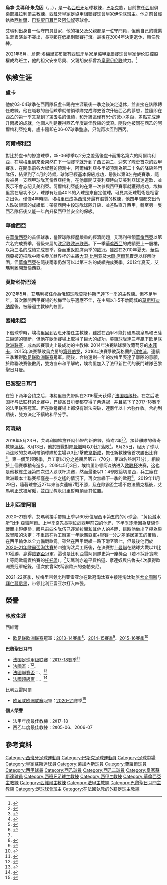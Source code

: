 {{noteTA|G1=football|G2=uefa|G3=法甲|G4=西甲|G5=EPL
|T=zh-hans:乌奈·埃梅里;zh-hk:烏拿·艾瑪利;zh-tw:烏奈·埃梅里;
|1=zh-hans:埃梅里;zh-hk:艾瑪利;zh-tw:埃梅里;
|2=zh-hans:乌奈·埃梅里;zh-hk:烏拿·艾瑪利;zh-tw:烏奈·埃梅里;
}}
{{Football manager infobox
| playername= 烏拿·艾瑪利<br/>Unai Emery
| fullname = 烏拿·艾瑪利
| image = [[Image:Unai_Emery_2012.jpg|200px]]
| englishfullname = Unai Emery Etxegoien
| nickname = 愛美麗<br>歐霸之王
| dateofbirth = {{birth date and age|1971|11|3}}
| cityofbirth = [[丰特拉维亚|丰特拉维亚]]
| countryofbirth = {{flagicon|西班牙|1945}} [[佛朗哥时期|西班牙国]]
| height = {{height|m=1.80}}
| position = [[中場|中場]]
| currentclub  = [[比利亞雷阿爾足球俱樂部|維拉利爾]] (主教練)
| youthclubs = [[皇家蘇斯達|皇家蘇斯達]]
| youthyears =
| years1 = 1990–1996 | clubs1 = {{tsl|es|Real Sociedad B|皇家社会B隊}} | caps1 = 39 | goals1 = 2
| years2 = 1995–1996 | clubs2 = [[皇家社会|皇家社会]] | caps2 = 5 | goals2 = 1
| years3 = 1996–2000 | clubs3 = [[托莱多体育俱乐部|托莱多]] | caps3 = 126 | goals3 = 2
| years4 = 2000–2002 | clubs4 = [[費羅爾競賽會|費路爾]] | caps4 = 61 | goals4 = 7
| years5 = 2002–2003 | clubs5 = [[利根尼斯體育會|利根尼斯]] | caps5 = 28 | goals5 = 0
| years6 = 2003–2004 | clubs6 = {{tsl|es|Lorca Deportiva CF|盧卡}} | caps6 = 30 | goals6 = 1
| totalcaps = 280 | totalgoals = 13
| manageryears1 = 2004–2006 | managerclubs1 = {{tsl|es|Lorca Deportiva CF|盧卡}}
| manageryears2 = 2006–2008 | managerclubs2 = [[艾美利亞體育會|艾美利亞]]
| manageryears3 = 2008–2012 | managerclubs3 = [[華倫西亞足球會|華倫西亞]]
| manageryears4 = 2012–2012 | managerclubs4 = [[莫斯科斯巴达克足球俱乐部|莫斯科斯巴達]]
| manageryears5 = 2013–2016 | managerclubs5 = {{fb team 西維爾}}
| manageryears6 = 2016–2018 | managerclubs6 = [[巴黎聖日耳門|巴黎聖日耳門]]
| manageryears7 = 2018–2019 | managerclubs7 = [[阿仙奴足球會|阿仙奴]]
| manageryears8 = 2020– | managerclubs8 = [[比利亞雷阿爾足球俱樂部|維拉利爾]]
| pcupdate = 
}}
{{Spanish name|Emery|Etxegoien}}

'''烏拿·艾瑪利·朱戈因'''（'''{{lang|es|Unai Emery Etxegoien}}'''，{{IPA-eu|unai emeɾi etʃeɣoien|lang}}，{{bd|1971年|11月3日}}），是一名[[西班牙|西班牙]]足球教練，[[巴斯克人|巴斯克]]族，目前擔任[[西甲|西甲]]俱樂部[[比利亞雷阿爾足球俱樂部|維拉利爾]]主教練、[[西班牙皇家足協甲組聯賽|西班牙皇家足協甲組聯賽]]球會[[皇家伊伦联|皇家伊伦联]]班主。他之前曾經執教[[塞維利亞足球俱樂部|西維爾]]、[[巴黎聖日耳門|巴黎聖日耳門]]及[[阿仙奴足球會|阿仙奴]]等球會。

艾瑪利出身自一個守門員世家，他的祖父及父親都是一位守門員，但他自己的職業生涯表演並不突出，長期都在低組別聯賽打滾。最後在2004年決定退休，轉任教練。

2021年6月，烏奈·埃梅里宣布擁有[[西班牙皇家足協甲組聯賽|西班牙皇家足協甲組聯賽]]球會[[皇家伊伦联|皇家伊伦联]]控股權成為班主，他的祖父安東尼奧、父親胡安都曾為[[皇家伊伦联|皇家伊伦联]]效力。<ref>{{cite web|url=https://www.marca.com/futbol/2021/06/04/60ba66e4ca4741aa618b45f0.html|title=Emery se hace con el control del Real Unión|publisher=MARCA|date=2021-06-04|access-date=2021-06-05|archive-date=2021-06-18|archive-url=https://web.archive.org/web/20210618155149/https://www.marca.com/futbol/2021/06/04/60ba66e4ca4741aa618b45f0.html|dead-url=no}}</ref>

==執教生涯==

=== 盧卡 ===
他於03-04球季在西丙隊伍盧卡踢完生涯最後一季之後決定退休，並直接在該隊轉任教練。他在職教的首個球季就帶領球隊完成隊史首次升級西乙的夢想，並隨即在西乙的第一季又拿到了第五名的佳績，和升級區僅有5分的微小差距，差點完成連升兩級的成就，他個人則是獲得西乙年度最佳教練的獎項。隨後他被同在西乙的阿爾梅利亞挖角，盧卡隨即在06-07球季墊底，只能再次回到西丙。

=== 阿爾梅利亞 ===
對比於盧卡的慘澹球季，05-06球季以2分之差落後盧卡而排名第六的阿爾梅利亞，在埃梅里到來後果然在下一個賽季就升到了西乙第二，迎來了隊史首次的西甲賽季，在開季前各大媒體的預測中，阿爾梅利亞多半被預測為第二十名的降級熱門隊伍，結果到了4月的時候，球隊已經基本保級成功，最後以第8名完成賽季，隨後被另一支西甲球隊瓦倫西亞挖角，在他離開艾美利亞時向艾美利亞球迷道歉，並表示不會忘記艾美利亞。阿爾梅利亞能夠在第一次參與西甲賽事就獲得成功，埃梅里實在居功不少，球隊有超過40%的入球是來自定位球，可見其死球戰術是相當之出色。僅僅4年時間，埃梅里已成為西班牙最有潛質的教練，他四年間都交出令人跌破眼鏡的成績單：帶領西丙中段球隊球隊升級、並差點直升西甲，轉至另一隻西乙隊伍後又能一年內升級西甲並安全的保級。

===華倫西亞===
在[[華倫西亞足球會|華倫西亞]]的首個球季，儘管球隊經歷嚴重的經濟問題，艾瑪利帶領[[華倫西亞足球會|華倫西亞]]以第六名完成賽季，晉級來屇的[[欧足联欧洲联赛|欧足联欧洲联赛]]。下一季[[華倫西亞足球會|華倫西亞]]的成績更上一層樓，以第三名的成績完成賽季，從而重返缺席兩季的[[歐洲冠軍联賽|歐冠]]。雖然在2010年夏天，[[華倫西亞足球會|華倫西亞]]被迫把隊中兩名參加世界杯的主將[[大卫·比利亚|大卫·比利亚]]及[[大衛·席爾瓦|大衛·席爾瓦]]賣走以紓解財困，但[[華倫西亞足球會|華倫西亞]]在隨後兩季仍然可以以第三名的成績完成賽季。2012年夏天，艾瑪利離開華倫西亞。

===莫斯科斯巴達===
2012年5月，艾瑪利被任命為俄超球隊[[莫斯科斯巴达克足球俱乐部|莫斯科斯巴達]]下一季的主教練。但不足半年，首次離開西甲賽場的埃梅里似乎適應不佳，在主場以1-5不敵同城的[[莫斯科迪纳摩足球俱乐部|莫斯科迪纳摩]]後，被辭退主教練的位置。

===塞維利亞===
下個球季時，埃梅里回到西班牙接任{{fb team 西維爾}}主教練，雖然在西甲不能打破馬競皇馬和巴薩三巨頭的壟斷，但他在歐洲賽場上取得了巨大的成功，帶領球隊連三年贏下[[欧足联欧洲联赛|欧足联欧洲联赛]]，成為該賽事史上最成功的主教練: 2014年決賽點球擊敗葡萄牙的[[里斯本與本菲卡體育|本菲卡]]，2015年決賽擊敗烏克蘭的[[迪尼普足球會|第聂伯罗]]，2016年決賽擊敗英格蘭的[[利物浦足球俱乐部|利物浦]]，連續三季奪得[[欧足联欧洲联赛|欧足联欧洲联赛]]冠軍。隨後，合約還剩一年的埃梅里表達了離隊的意願，於歐聯決賽後數周，雙方宣布和平解約，埃梅里加入了法甲新世代的豪門球隊巴黎聖日耳曼。

===巴黎聖日耳門===
在签下两年合约之后，埃梅里首先带队在2016夏天获得了[[法国超级杯|法国超级杯]]。在之后法国杯与法联杯的比赛中，巴黎圣日尔曼都夺得了两连冠，并且拿下了2017-18赛季的法甲联赛冠军。但在歐冠賽場上都沒有辦法突破，連兩年以十六強作收。合約到期後，雙方決定不續約和平分手。

===阿森納===
2018年5月23日，艾瑪利開始擔任阿仙奴的新教練，簽約2年<ref>{{cite web |url=https://www.arsenal.com/news/welcome-unai |title=Welcome Unai |publisher=Arsenal |accessdate=2018-05-23 |language=en |archive-date=2018-05-23 |archive-url=https://web.archive.org/web/20180523102932/https://www.arsenal.com/news/welcome-unai |dead-url=yes }}</ref><ref>{{cite web |url=http://www.goal.com/en/news/arsenal-confirm-emery-appointment-as-wenger-successor/45vphccrqskp155cs5q7v58kg |title=Arsenal confirm Emery appointment as Wenger successor |publisher=Goal.com |accessdate=2018-05-23 |language=en |archive-date=2020-10-29 |archive-url=https://web.archive.org/web/20201029225742/https://www.goal.com/en/news/arsenal-confirm-emery-appointment-as-wenger-successor/45vphccrqskp155cs5q7v58kg |dead-url=no }}</ref>，接替離隊的傳奇教練[[溫格|溫格]]。8月13日，他於首戰對陣[[曼城|曼城]]時以0比2落敗<ref>{{Cite news |url=https://www.bbc.com/sport/football/45138012 |title=Arsenal 0-2 Man City: Unai Emery's opener is a reality check for Arsenal |date=2018-08-12 |work=BBC Sport |access-date=2018-08-13 |language=en |archive-date=2019-06-30 |archive-url=https://web.archive.org/web/20190630142154/https://www.bbc.com/sport/football/45138012 |dead-url=no }}</ref>。8月25日，经历了球队两连败的艾瑪利帶領球隊於主場以3比1擊敗[[韋斯咸足球會|韋斯咸]]，擔任新教練後首次勝出比賽<ref>{{Cite news |url=https://www.bbc.com/sport/football/45230637 |title=Arsenal 3-1 West Ham United |date=2018-08-25 |work=BBC Sport |access-date=2018-08-25 |language=en |archive-date=2020-11-17 |archive-url=https://web.archive.org/web/20201117041338/https://www.bbc.com/sport/football/45230637 |dead-url=no }}</ref>。第一個英超賽季，兵工廠以1分之差屈居第五（70分，第四名熱刺71分），相較於上個賽季稍有進步。2019年5月3日，埃梅里带领阿森纳进入[[欧足联欧洲联赛|欧联杯]]决赛，这也是他教练生涯第四次进入欧联杯决赛，然而最後以1：4慘敗給切爾西，兵工廠在歐洲跟本土聯賽都僅差一步之遙的情況下，再次無緣下一季的歐冠<ref>{{Cite web|url=https://www.uefa.com/uefaeuropaleague/season=2019/draws/round=2000993/|title=UEFA Europa League - Draws|accessdate=2019-05-15|last=UEFA.com|work=UEFA.com|language=en|archive-date=2018-06-15|archive-url=https://web.archive.org/web/20180615071645/http://www.uefa.com/uefaeuropaleague/season=2019/draws/round=2000993/|dead-url=no}}</ref>。2019年11月29日，隨著球會近27年來首次連續7戰不勝，及在歐霸盃主場不敵法蘭克福後，艾馬利正式被解僱，並由助教永贝里暫時頂替其位置。

===比利亞雷阿爾===
2020–21賽季，艾瑪利接手帶領上季以60分位居西甲第五的的小球会，“黄色潜水艇”比利亞雷阿爾。上半季原先長期位於西甲前四的他們，下半季逐漸因為雙線作戰而出現疲態。眼見前四名隊伍已逐漸拉開和其他人的差距，這時他做出了極為果敢冒險的決定：不重蹈在兵工廠第一年歐霸亞軍+聯賽一分之差落居第五的覆轍，在西甲輪休以全力備戰歐霸。雖然在西甲戰績一路下滑至第七，但最後他們於[[2020–21年歐霸盃淘汰賽|2020–21年歐霸盃淘汰賽]]於四強淘汰兵工廠後，在決賽對上[[曼聯|曼聯]]在點球大戰以11比10獲勝，贏得[[歐霸盃|歐霸盃]]冠軍，這也是比利亞雷阿爾隊史第一座獎盃（若不採計實際上等同歐霸資格賽的[[歐洲足協圖圖盃|托托盃]]）。<ref name="比利亞雷阿爾"/>艾瑪利亦追平費格遜、摩連奴與告魯夫4次贏得歐洲賽冠軍紀錄，僅次於曾5次稱霸歐洲的查帕東尼。

2021-22赛季，埃梅里带领比利亚雷亚尔在欧冠淘汰赛中接连淘汰劲旅[[尤文图斯|尤文图斯]]与[[拜仁慕尼黑|拜仁慕尼黑]]，带领比利亚雷亚尔打入四强。

== 榮譽 ==
=== 執教生涯 ===
;{{flagicon|ESP}} 西維爾
* [[欧足联欧洲联赛|欧足联欧洲联赛]]冠軍：[[2013–14年歐霸盃|2013-14賽季]]<ref>{{cite web|url= http://www.uefa.com/uefaeuropaleague/season=2014/matches/round=2000474/match=2012680/postmatch/report/index.html#spot+sevilla+leave+benfica+dreams+tatters|title= Spot-on Sevilla leave Benfica dreams in tatters|publisher= UEFA.com|date= 2014-05-14|accessdate= 2014-05-14|language= en|archive-date= 2016-03-11|archive-url= https://web.archive.org/web/20160311065953/http://www.uefa.com/uefaeuropaleague/season=2014/matches/round=2000474/match=2012680/postmatch/report/index.html#spot+sevilla+leave+benfica+dreams+tatters|dead-url= no}}</ref>、[[2014–15年歐霸盃|2014-15賽季]]<ref name=DM>{{cite news|url=http://www.dailymail.co.uk/sport/football/article-3099823/Dnipro-2-3-Sevilla-Carlos-Bacca-scores-twice-La-Liga-survive-scare-retain-Europa-League-crown-earn-Champions-League-spot-dramatic-win-Warsaw.html|title=Dnipro 2–3 Sevilla: Carlos Bacca scores twice as La Liga side survive scare to retain Europa League crown and earn Champions League spot with dramatic win in Warsaw|newspaper=[[Daily_Mail|Daily Mail]]|last1=Keegan|first1=Mike|date=27 May 2015|accessdate=27 May 2015|archive-date=2017-04-28|archive-url=https://web.archive.org/web/20170428104457/http://www.dailymail.co.uk/sport/football/article-3099823/Dnipro-2-3-Sevilla-Carlos-Bacca-scores-twice-La-Liga-survive-scare-retain-Europa-League-crown-earn-Champions-League-spot-dramatic-win-Warsaw.html|dead-url=no}}</ref>、[[2015–16年歐霸盃|2015-16賽季]]<ref>{{cite web|url= https://www.bbc.com/sport/football/36254631|title= Liverpool 1–3 Sevilla|website= BBC.com|language= en|access-date= 2018-05-26|archive-date= 2019-04-28|archive-url= https://web.archive.org/web/20190428130357/https://www.bbc.com/sport/football/36254631|dead-url= no}}</ref>

;{{flagicon|FRA}} '''巴黎聖日耳門'''
* [[法国足球甲级联赛|法国足球甲级联赛]]：[[2017年至2018年法國足球甲級聯賽|2017-18賽季]]<ref>{{cite web|url=http://www.goal.com/en-my/news/psg-clinch-ligue-1-title-by-thrashing-monaco/1ty70ovdroka415jkim9oc0zsj|title=PSG clinch Ligue 1 title by thrashing Monaco|website=Goal.com|language=en|accessdate=2018-05-26|archive-date=2020-08-18|archive-url=https://web.archive.org/web/20200818101629/https://www.goal.com/en-my/news/psg-clinch-ligue-1-title-by-thrashing-monaco/1ty70ovdroka415jkim9oc0zsj|dead-url=no}}</ref>
* [[法國盃|法國盃]]：{{link-en|2016年至2017年法國盃|2016–17 Coupe de France|2016-17賽季}}<ref>{{cite web|url=https://www.bbc.com/sport/football/39909497|title=Angers 0–1 Paris Saint Germain|website=BBC.com|language=en|accessdate=2018-05-26|archive-date=2019-05-28|archive-url=https://web.archive.org/web/20190528121806/https://www.bbc.com/sport/football/39909497|dead-url=no}}</ref>、{{link-en|2017年至2018年法國盃|2017–18 Coupe de France|2017-18賽季}}
* [[法國聯賽盃|法國聯賽盃]]：{{link-en|2016年至2017年法國聯賽盃|2016–17 Coupe de la Ligue|2016-17賽季}}、{{link-en|2017年至2018年法國聯賽盃|2017–18 Coupe de la Ligue|2017-18賽季}}<ref name=CDL>{{cite news|url=http://www.france24.com/en/20170401-psg-beat-monaco-french-league-cup-finals|title=PSG thrash Monaco to lift French League Cup for fourth year in a row|publisher=[[France_24|France 24]]|date=2 April 2017|accessdate=2 April 2017|archive-url=https://web.archive.org/web/20180805154329/http://www.france24.com/en/20170401-psg-beat-monaco-french-league-cup-finals|archive-date=2018-08-05|dead-url=yes}}</ref> 
* [[法國超級盃|法國超級盃]]：{{link-en|2016年法國超級盃|2016 Trophée des Champions|2016年}}、{{link-en|2017年法國超級盃|2017 Trophée des Champions|2017年}}<ref name=Trophee>{{cite news|url=http://www.espnfc.com/club/paris-saint-germain/160/blog/post/2924572/psg-and-unai-emery-impress-in-trophee-des-champions-win-vs-lyon|title=New-look Paris Saint-Germain rout Lyon to win Trophee des Champions|publisher=ESPN FC|date=6 August 2016|accessdate=8 March 2017|archive-date=2018-12-30|archive-url=https://web.archive.org/web/20181230190350/http://www.espnfc.com/club/paris-saint-germain/160/blog/post/2924572/psg-and-unai-emery-impress-in-trophee-des-champions-win-vs-lyon|dead-url=no}}</ref>                                                                                                       

;{{flagicon|ESP}} 比利亞雷阿爾
* [[欧足联欧洲联赛|欧足联欧洲联赛]]冠軍：[[2020–21年歐霸盃|2020–21]]賽季<ref name="比利亞雷阿爾">{{cite web|url=https://www.881903.com/news/sports/2393280/%E6%AD%90%E9%9C%B8%E7%9B%83%E6%B1%BA%E8%B3%BD-%E7%B6%AD%E6%8B%89%E5%88%A9%E7%88%BE%E6%86%91%E4%BA%92%E5%B0%84%E5%8D%81%E4%BA%8C%E7%A2%BC%E6%93%8A%E6%95%97%E6%9B%BC%E8%81%AF|title=歐霸盃決賽　維拉利爾憑互射十二碼擊敗曼聯|publisher=商業電台|date=2021-05-27|access-date=2021-05-26|archive-date=2021-05-26|archive-url=https://web.archive.org/web/20210526221921/https://www.881903.com/news/sports/2393280/%E6%AD%90%E9%9C%B8%E7%9B%83%E6%B1%BA%E8%B3%BD-%E7%B6%AD%E6%8B%89%E5%88%A9%E7%88%BE%E6%86%91%E4%BA%92%E5%B0%84%E5%8D%81%E4%BA%8C%E7%A2%BC%E6%93%8A%E6%95%97%E6%9B%BC%E8%81%AF|dead-url=no}}</ref>

;'''個人榮譽'''
* 法甲年度最佳教練：2017-18
* 西乙年度最佳教練：2005-06、2006-07

== 參考資料 ==
{{reflist|2}}

{{維拉利爾足球會球員名單}}
{{西甲主教練}}
{{阿仙奴領隊}}

{{DEFAULTSORT:Emery, Unai}}
[[Category:西班牙足球運動員|Category:西班牙足球運動員]]
[[Category:巴斯克足球運動員|Category:巴斯克足球運動員]]
[[Category:足球中場|Category:足球中場]]
[[Category:皇家蘇斯達球員|Category:皇家蘇斯達球員]]
[[Category:萊加內斯球員|Category:萊加內斯球員]]
[[Category:費羅爾球員|Category:費羅爾球員]]
[[Category:西甲球員|Category:西甲球員]]
[[Category:西乙球員|Category:西乙球員]]
[[Category:西乙二球員|Category:西乙二球員]]
[[Category:皇家蘇斯達球員|Category:皇家蘇斯達球員]]
[[Category:西班牙足球主教練|Category:西班牙足球主教練]]
[[Category:西甲主教練|Category:西甲主教練]]
[[Category:華倫西亞主教練|Category:華倫西亞主教練]]
[[Category:西維爾主教練|Category:西維爾主教練]]
[[Category:法甲主教練|Category:法甲主教練]]
[[Category:巴黎聖日耳門主教練|Category:巴黎聖日耳門主教練]]
[[Category:足球球會班主|Category:足球球會班主]]
[[Category:在法國執教的外籍足球主敎練|Category:在法國執教的外籍足球主敎練]]